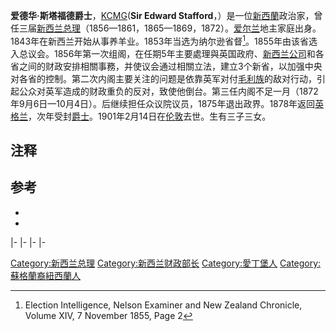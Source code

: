 {{Link style|time=2015-12-11T11:12:59+00:00}}
{{for|爱德华·斯塔福德|爱德华·斯塔福德 (消歧义)}}
{{expand|time=2013-11-06T00:59:48+00:00}}
{{noteTA
|1=zh-cn:乔治;zh-tw:喬治;zh-hk:佐治;
|2=zh-tw:女王;zh-hk:女皇;
}}
{{Infobox Officeholder
|name = 爱德华·威廉·斯塔福德爵士
|honorific-prefix = [[阁下|阁下]]
|honorific-suffix = MP, [[圣迈克尔和圣乔治勋章|GCMG]]
|image = Edward William Stafford.jpg
|order = 第3任[[新西兰总理|新西兰总理]]
|monarch = [[维多利亚女王|维多利亚女王]]
|governor-general = [[托马斯·戈尔·布朗|托马斯·戈尔·布朗]]
|term_start = 1856年6月2日
|term_end = 1861年7月12日
|predecessor = [[威廉·福克斯|威廉·福克斯]]
|successor = [[威廉·福克斯|威廉·福克斯]]
|governor-general1 = [[乔治·格雷|乔治·格雷]]
|term_start1 = 1865年10月16日
|term_end1 = 1869年6月28日
|predecessor1 = [[弗雷德里克·韦尔德|弗雷德里克·韦尔德]]
|successor1 = [[威廉·福克斯|威廉·福克斯]]
|governor-general2 = [[乔治·宝云|乔治·宝云]]
|term_start2 = 1872年9月10日
|term_end2 = 1872年10月11日
|predecessor2 = [[威廉·福克斯|威廉·福克斯]]
|successor2 = [[乔治·马斯登·沃特豪斯|乔治·沃特豪斯]]
|order3 = 第6任[[:en:Colonial_Secretary_(New_Zealand)|新西兰殖民部长]]
|term_start3 = 1856年11月4日
|term_end3 = 1861年7月12日
|predecessor3 = [[威廉·里士满|威廉·里士满]]
|successor3 = [[艾萨克·菲德斯通|艾萨克·菲德斯通]](Isaac Featherston)
|order5 = 首任[[纳尔逊省|纳尔逊省督]]
|term_start5 = 1853年8月1日
|term_end5 = 1856年9月
|predecessor5 = ''职务创建''
|successor5 = [[约翰·佩里·罗宾逊|约翰·佩里·罗宾逊]]
|birth_date={{birth date|1819|4|23|df=y}}
|birth_place=苏格兰[[爱丁堡|爱丁堡]]
|death_date={{death date and age|1901|2|14|1819|4|23|df=y}}
|death_place=英格兰伦敦
|spouse=Emily Wakefield (1846年结婚) <br /> Mary Bartley (1859年结婚)
|children= 6
|party=无
|religion=[[安立甘宗|安立甘宗]]
|alma_mater = [[都柏林圣三一学院|都柏林圣三一学院]]
|constituency=[[:en:Nelson_(New_Zealand_electorate)|纳尔逊]], [[:en:Timaru_(New_Zealand_electorate)|提马鲁]]
}}

'''爱德华·斯塔福德爵士'''，[[KCMG|KCMG]]('''Sir Edward Stafford'''，{{bd|1819年|4月23日|1901年|2月14日|}}）是一位[[新西蘭|新西蘭]]政治家，曾任三届[[新西兰总理|新西兰总理]]（1856—1861，1865—1869，1872）。[[爱尔兰|爱尔兰]]地主家庭出身。1843年在新西兰开始从事养羊业。1853年当选为纳尔逊省督<ref>Election Intelligence, Nelson Examiner and New Zealand Chronicle, Volume XIV, 7 November 1855, Page 2</ref>。1855年由该省选入总议会。1856年第一次组阁，在任期5年主要處理與英国政府、[[新西兰公司|新西兰公司]]和各省之间的财政安排相關事務，并使议会通过相關立法，建立3个新省，以加强中央对各省的控制。第二次内阁主要关注的问题是依靠英军对付[[毛利族|毛利族]]的敌对行动，引起公众对英军造成的财政重负的反对，致使他倒台。第三任内阁不足一月（1872年9月6日—10月4日）。后继续担任众议院议员，1875年退出政界。1878年返回[[英格兰|英格兰]]，次年受封[[爵士|爵士]]。1901年2月14日在[[伦敦|伦敦]]去世。生有三子三女。

== 注释  ==

{{Reflist}}

== 参考 ==

{{commons category|Edward Stafford}}
{{1911}}
* {{Cite book |first=Edward |last=Bohan |title='''Edward Stafford, New Zealand's first statesman''' |place = [[克赖斯特彻奇|克赖斯特彻奇]], New Zealand |publisher=Hazard Press |year=1994 |isbn=0-908790-67-8 }}
* {{cite book |last= Scholefield |first= Guy Hardy |title= New Zealand parliamentary record, 1840–1949 |accessdate= 20 January 2011 |edition= |origyear= First ed. published 1913 |year= 1950 |publisher=Govt. Printer |location= Wellington |isbn= |oclc= }}
<!-- *[http://www.primeminister.govt.nz/oldpms/1856-65-72stafford.html Prime Minister's Office biography]{{dead link|date=March 2010}} -->

{{s-start}}
{{s-off}}
{{s-new | office}}
{{s-ttl | title= [[纳尔逊省|纳尔逊省督]]|years=1853–1856}}
{{s-aft | after= [[约翰·佩里·罗宾逊|约翰·佩里·罗宾逊]]}}
|-
{{s-bef | before = [[威廉·福克斯|威廉·福克斯]]}}
{{s-ttl | rows = 3 | title= [[新西兰总理|新西兰总理]]|years=1856–1861 <br />1865–1869 <br />1872}}
{{s-aft | after = 威廉·福克斯}}
{{S-bef | before = [[弗雷德里克·韦尔德|弗雷德里克·韦尔德]] }}
{{s-aft | after = 威廉·福克斯}}
{{S-bef | before = 威廉·福克斯 }}
{{s-aft | after = [[乔治·马斯登·沃特豪斯|乔治·沃特豪斯]] }}
|-
{{S-bef | before= [[威廉·里士满|威廉·里士满]]}}
{{s-ttl | title= [[:en:Colonial_Secretary_(New_Zealand)|新西兰殖民部长]]|years=1856–1861}}
{{s-aft | after= [[艾萨克·菲德斯通|艾萨克·菲德斯通]]}}
|-
{{s-par | nz}}
{{s-bef | before = [[詹姆斯·麦凯|詹姆斯·麦凯]] <br />[[塞缪尔·斯蒂芬斯_(新西兰)|塞缪尔·斯蒂芬斯]] }}
{{s-ttl | title = [[:en:Nelson_(New_Zealand_electorate)|纳尔逊选区议员]] | years = 1855–1868 | alongside = [[阿尔弗雷德·多梅特|阿尔弗雷德·多梅特]], [[奥斯瓦尔德·柯蒂斯|奥斯瓦尔德·柯蒂斯]] }}
{{s-aft | after = [[纳撒尼尔·爱德华兹|纳撒尼尔·爱德华兹]] }}
|-
{{s-bef | before = [[阿尔弗雷德·考克斯|阿尔弗雷德·考克斯]]}}
{{s-ttl | title= [[:en:Timaru_(New_Zealand_electorate)|提马鲁选区议员]]| years=1868–1878}}
{{s-aft | after=[[理查德·特恩布尔|理查德·特恩布尔]]}}
{{end}}
{{新西兰总理}}
{{Authority control}}

{{DEFAULTSORT:Stafford, Edward}}
[[Category:新西兰总理|Category:新西兰总理]]
[[Category:新西兰财政部长|Category:新西兰财政部长]]
[[Category:愛丁堡人|Category:愛丁堡人]]
[[Category:蘇格蘭裔紐西蘭人|Category:蘇格蘭裔紐西蘭人]]